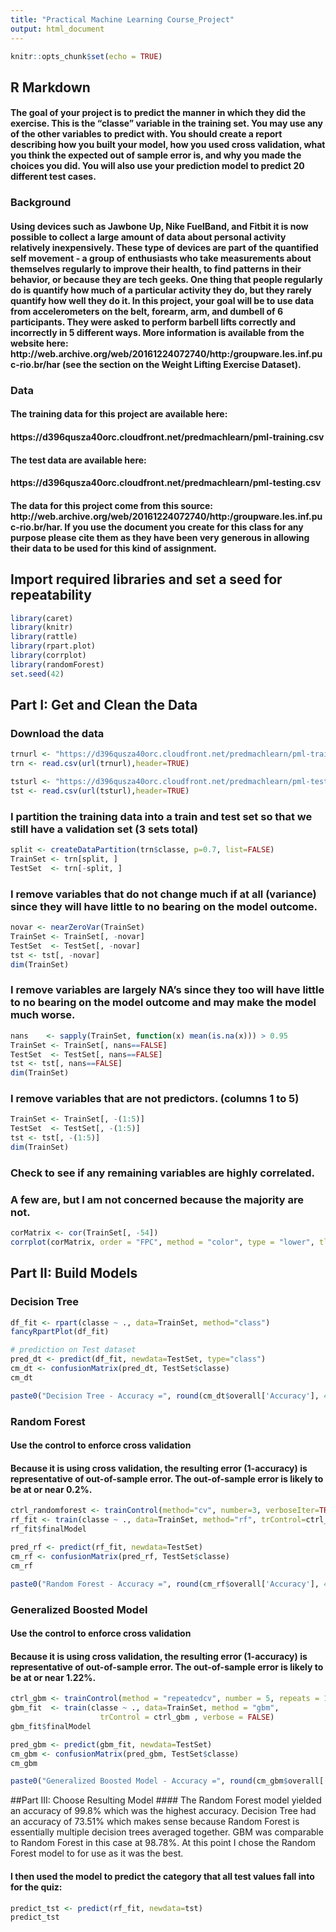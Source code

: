 ---
title: "Practical Machine Learning Course_Project"
output: html_document
---

```{r setup, include=FALSE}
knitr::opts_chunk$set(echo = TRUE)
```

## R Markdown
#### The goal of your project is to predict the manner in which they did the exercise. This is the "classe" variable in the training set. You may use any of the other variables to predict with. You should create a report describing how you built your model, how you used cross validation, what you think the expected out of sample error is, and why you made the choices you did. You will also use your prediction model to predict 20 different test cases.

### Background

#### Using devices such as Jawbone Up, Nike FuelBand, and Fitbit it is now possible to collect a large amount of data about personal activity relatively inexpensively. These type of devices are part of the quantified self movement - a group of enthusiasts who take measurements about themselves regularly to improve their health, to find patterns in their behavior, or because they are tech geeks. One thing that people regularly do is quantify how much of a particular activity they do, but they rarely quantify how well they do it. In this project, your goal will be to use data from accelerometers on the belt, forearm, arm, and dumbell of 6 participants. They were asked to perform barbell lifts correctly and incorrectly in 5 different ways. More information is available from the website here: http://web.archive.org/web/20161224072740/http:/groupware.les.inf.puc-rio.br/har (see the section on the Weight Lifting Exercise Dataset).

### Data

#### The training data for this project are available here:

#### https://d396qusza40orc.cloudfront.net/predmachlearn/pml-training.csv

#### The test data are available here:

#### https://d396qusza40orc.cloudfront.net/predmachlearn/pml-testing.csv

#### The data for this project come from this source: http://web.archive.org/web/20161224072740/http:/groupware.les.inf.puc-rio.br/har. If you use the document you create for this class for any purpose please cite them as they have been very generous in allowing their data to be used for this kind of assignment.

## Import required libraries and set a seed for repeatability
```{r lib}
library(caret)
library(knitr)
library(rattle)
library(rpart.plot)
library(corrplot)
library(randomForest)
set.seed(42)
```

## Part I: Get and Clean the Data

### Download the data
```{r import}
trnurl <- "https://d396qusza40orc.cloudfront.net/predmachlearn/pml-training.csv"
trn <- read.csv(url(trnurl),header=TRUE)

tsturl <- "https://d396qusza40orc.cloudfront.net/predmachlearn/pml-testing.csv"
tst <- read.csv(url(tsturl),header=TRUE)
```

### I partition the training data into a train and test set so that we still have a validation set (3 sets total)
```{r split}
split <- createDataPartition(trn$classe, p=0.7, list=FALSE)
TrainSet <- trn[split, ]
TestSet  <- trn[-split, ]
```

### I remove variables that do not change much if at all (variance) since they will have little to no bearing on the model outcome.
```{r var}
novar <- nearZeroVar(TrainSet)
TrainSet <- TrainSet[, -novar]
TestSet  <- TestSet[, -novar]
tst <- tst[, -novar]
dim(TrainSet)
```

### I remove variables are largely NA's since they too will have little to no bearing on the model outcome and may make the model much worse.
```{r na}
nans    <- sapply(TrainSet, function(x) mean(is.na(x))) > 0.95
TrainSet <- TrainSet[, nans==FALSE]
TestSet  <- TestSet[, nans==FALSE]
tst <- tst[, nans==FALSE]
dim(TrainSet)
```


### I remove variables that are not predictors. (columns 1 to 5)
```{r labels}
TrainSet <- TrainSet[, -(1:5)]
TestSet  <- TestSet[, -(1:5)]
tst <- tst[, -(1:5)]
dim(TrainSet)
```

### Check to see if any remaining variables are highly correlated.
### A few are, but I am not concerned because the majority are not.
```{r corr}
corMatrix <- cor(TrainSet[, -54])
corrplot(corMatrix, order = "FPC", method = "color", type = "lower", tl.cex = 0.8, tl.col = rgb(0, 0, 0))
```

## Part II: Build Models


### Decision Tree
```{r Decision Tree}
df_fit <- rpart(classe ~ ., data=TrainSet, method="class")
fancyRpartPlot(df_fit)

# prediction on Test dataset
pred_dt <- predict(df_fit, newdata=TestSet, type="class")
cm_dt <- confusionMatrix(pred_dt, TestSet$classe)
cm_dt

paste0("Decision Tree - Accuracy =", round(cm_dt$overall['Accuracy'], 4))
```


### Random Forest
#### Use the control to enforce cross validation
#### Because it is using cross validation, the resulting error (1-accuracy) is representative of out-of-sample error. The out-of-sample error is likely to be at or near 0.2%.
```{r Random Forest}
ctrl_randomforest <- trainControl(method="cv", number=3, verboseIter=TRUE)
rf_fit <- train(classe ~ ., data=TrainSet, method="rf", trControl=ctrl_randomforest)
rf_fit$finalModel

pred_rf <- predict(rf_fit, newdata=TestSet)
cm_rf <- confusionMatrix(pred_rf, TestSet$classe)
cm_rf

paste0("Random Forest - Accuracy =", round(cm_rf$overall['Accuracy'], 4))
```

### Generalized Boosted Model
#### Use the control to enforce cross validation
#### Because it is using cross validation, the resulting error (1-accuracy) is representative of out-of-sample error. The out-of-sample error is likely to be at or near 1.22%.
```{r GBM}
ctrl_gbm <- trainControl(method = "repeatedcv", number = 5, repeats = 1)
gbm_fit  <- train(classe ~ ., data=TrainSet, method = "gbm",
                    trControl = ctrl_gbm , verbose = FALSE)
gbm_fit$finalModel

pred_gbm <- predict(gbm_fit, newdata=TestSet)
cm_gbm <- confusionMatrix(pred_gbm, TestSet$classe)
cm_gbm

paste0("Generalized Boosted Model - Accuracy =", round(cm_gbm$overall['Accuracy'], 4))
```

##Part III: Choose Resulting Model
#### The Random Forest model yielded an accuracy of 99.8% which was the highest accuracy. Decision Tree had an accuracy of 73.51% which makes sense because Random Forest is essentially multiple decision trees averaged together. GBM was comparable to Random Forest in this case at 98.78%. At this point I chose the Random Forest model to for use as it was the best.

#### I then used the model to predict the category that all test values fall into for the quiz:
```{r quiz_results}
predict_tst <- predict(rf_fit, newdata=tst)
predict_tst
```

